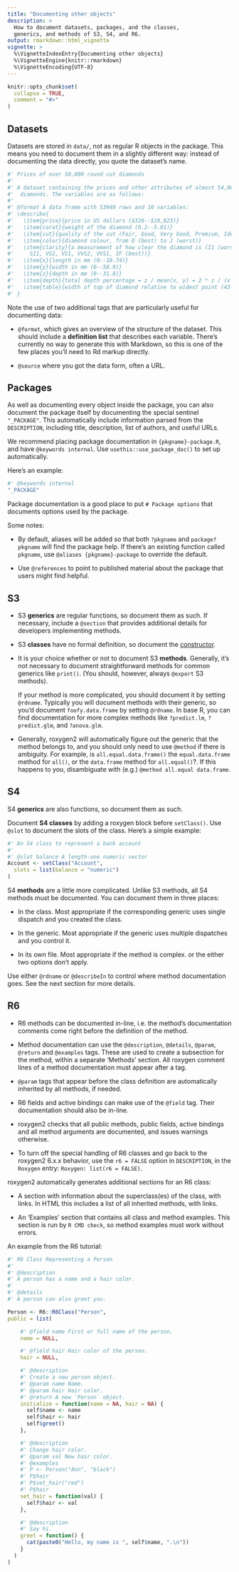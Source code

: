 ```yaml
---
title: "Documenting other objects"
description: > 
  How to document datasets, packages, and the classes,
  generics, and methods of S3, S4, and R6.
output: rmarkdown::html_vignette
vignette: >
  %\VignetteIndexEntry{Documenting other objects}
  %\VignetteEngine{knitr::rmarkdown}
  %\VignetteEncoding{UTF-8}
---
```


```r
knitr::opts_chunk$set(
  collapse = TRUE,
  comment = "#>"
)
```

## Datasets

Datasets are stored in `data/`, not as regular R objects in the package.
This means you need to document them in a slightly different way: instead of documenting the data directly, you quote the dataset's name.

```r
#' Prices of over 50,000 round cut diamonds
#'
#' A dataset containing the prices and other attributes of almost 54,000
#'  diamonds. The variables are as follows:
#'
#' @format A data frame with 53940 rows and 10 variables:
#' \describe{
#'   \item{price}{price in US dollars ($326--$18,823)}
#'   \item{carat}{weight of the diamond (0.2--5.01)}
#'   \item{cut}{quality of the cut (Fair, Good, Very Good, Premium, Ideal)}
#'   \item{color}{diamond colour, from D (best) to J (worst)}
#'   \item{clarity}{a measurement of how clear the diamond is (I1 (worst), SI2,
#'     SI1, VS2, VS1, VVS2, VVS1, IF (best))}
#'   \item{x}{length in mm (0--10.74)}
#'   \item{y}{width in mm (0--58.9)}
#'   \item{z}{depth in mm (0--31.8)}
#'   \item{depth}{total depth percentage = z / mean(x, y) = 2 * z / (x + y) (43--79)}
#'   \item{table}{width of top of diamond relative to widest point (43--95)}
#' }
```

Note the use of two additional tags that are particularly useful for documenting data:

-   `@format`, which gives an overview of the structure of the dataset.
    This should include a **definition list** that describes each variable.
    There's currently no way to generate this with Markdown, so this is one of the few places you'll need to Rd markup directly.

-   `@source` where you got the data form, often a URL.

## Packages

As well as documenting every object inside the package, you can also document the package itself by documenting the special sentinel `"_PACKAGE"`.
This automatically include information parsed from the `DESCRIPTION`, including title, description, list of authors, and useful URLs.

We recommend placing package documentation in `{pkgname}-package.R`, and have `@keywords internal`.
Use `usethis::use_package_doc()` to set up automatically.

Here's an example:

```r
#' @keywords internal 
"_PACKAGE"
```

Package documentation is a good place to put `# Package options` that documents options used by the package.

Some notes:

-   By default, aliases will be added so that both `?pkgname` and `package?pkgname` will find the package help.
    If there's an existing function called `pkgname`, use `@aliases {pkgname}-package` to override the default.

-   Use `@references` to point to published material about the package that users might find helpful.

## S3

-   S3 **generics** are regular functions, so document them as such.
    If necessary, include a `@section` that provides additional details for developers implementing methods.

-   S3 **classes** have no formal definition, so document the [constructor](https://adv-r.hadley.nz/s3.html#s3-constructor).

-   It is your choice whether or not to document S3 **methods**.
    Generally, it's not necessary to document straightforward methods for common generics like `print()`.
    (You should, however, always `@export` S3 methods).

    If your method is more complicated, you should document it by setting `@rdname`.
    Typically you will document methods with their generic, so you'd document `foofy.data.frame` by setting `@rdname`.
    In base R, you can find documentation for more complex methods like `?predict.lm`, `?predict.glm`, and `?anova.glm`.

-   Generally, roxygen2 will automatically figure out the generic that the method belongs to, and you should only need to use `@method` if there is ambiguity.
    For example, is `all.equal.data.frame()` the `equal.data.frame` method for `all()`, or the `data.frame` method for `all.equal()`?.
    If this happens to you, disambiguate with (e.g.) `@method all.equal data.frame`.

## S4

S4 **generics** are also functions, so document them as such.

Document **S4 classes** by adding a roxygen block before `setClass()`.
Use `@slot` to document the slots of the class.
Here's a simple example:

```r
#' An S4 class to represent a bank account
#'
#' @slot balance A length-one numeric vector
Account <- setClass("Account",
  slots = list(balance = "numeric")
)
```

S4 **methods** are a little more complicated.
Unlike S3 methods, all S4 methods must be documented.
You can document them in three places:

-   In the class.
    Most appropriate if the corresponding generic uses single dispatch and you created the class.

-   In the generic.
    Most appropriate if the generic uses multiple dispatches and you control it.

-   In its own file.
    Most appropriate if the method is complex.
    or the either two options don't apply.

Use either `@rdname` or `@describeIn` to control where method documentation goes.
See the next section for more details.

## R6

-   R6 methods can be documented in-line, i.e. the method's documentation comments come right before the definition of the method.

-   Method documentation can use the `@description`, `@details`, `@param`, `@return` and `@examples` tags.
    These are used to create a subsection for the method, within a separate 'Methods' section.
    All roxygen comment lines of a method documentation must appear after a tag.

-   `@param` tags that appear before the class definition are automatically inherited by all methods, if needed.

-   R6 fields and active bindings can make use of the `@field` tag.
    Their documentation should also be in-line.

-   roxygen2 checks that all public methods, public fields, active bindings and all method arguments are documented, and issues warnings otherwise.

-   To turn off the special handling of R6 classes and go back to the roxygen2 6.x.x behavior, use the `r6 = FALSE` option in `DESCRIPTION`, in the `Roxygen` entry: `Roxygen: list(r6 = FALSE)`.

roxygen2 automatically generates additional sections for an R6 class:

-   A section with information about the superclass(es) of the class, with links.
    In HTML this includes a list of all inherited methods, with links.

-   An 'Examples' section that contains all class and method examples.
    This section is run by `R CMD check`, so method examples must work without errors.

An example from the R6 tutorial:

```r
#' R6 Class Representing a Person
#'
#' @description
#' A person has a name and a hair color.
#'
#' @details
#' A person can also greet you.

Person <- R6::R6Class("Person",
public = list(

    #' @field name First or full name of the person.
    name = NULL,

    #' @field hair Hair color of the person.
    hair = NULL,

    #' @description
    #' Create a new person object.
    #' @param name Name.
    #' @param hair Hair color.
    #' @return A new `Person` object.
    initialize = function(name = NA, hair = NA) {
      self$name <- name
      self$hair <- hair
      self$greet()
    },

    #' @description
    #' Change hair color.
    #' @param val New hair color.
    #' @examples
    #' P <- Person("Ann", "black")
    #' P$hair
    #' P$set_hair("red")
    #' P$hair
    set_hair = function(val) {
      self$hair <- val
    },

    #' @description
    #' Say hi.
    greet = function() {
      cat(paste0("Hello, my name is ", self$name, ".\n"))
    }
  )
)
```

## 
